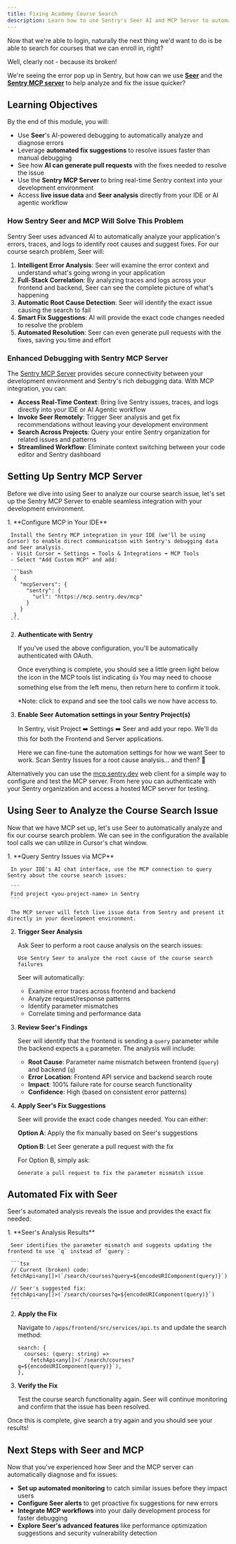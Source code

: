 ```yaml
---
title: Fixing Academy Course Search
description: Learn how to use Sentry's Seer AI and MCP Server to automatically analyze and fix course search issues
---
```



Now that we're able to login, naturally the next thing we'd want to do is be able to search for courses that we can enroll in, right?

Well, clearly not - because its broken!

<ScaledImage
  src="/assets/img/broken-search.webp"
  alt="Broken Course Search"
  size={85}
/>
<ScaledImage src="/assets/img/m2-issues.png" alt="Module 2 Issues" size={100} />

We're seeing the error pop up in Sentry, but how can we use [**Seer**](https://docs.sentry.io/product/ai-in-sentry/seer/) and the [**Sentry MCP server**](https://docs.sentry.io/product/sentry-mcp) to help analyze and fix the issue quicker?

## Learning Objectives

By the end of this module, you will:

- Use **Seer**'s AI-powered debugging to automatically analyze and diagnose errors
- Leverage **automated fix suggestions** to resolve issues faster than manual debugging
- See how **AI can generate pull requests** with the fixes needed to resolve the issue
- Use the **Sentry MCP Server** to bring real-time Sentry context into your development environment
- Access **live issue data** and **Seer analysis** directly from your IDE or AI agentic workflow

### How Sentry Seer and MCP Will Solve This Problem

Sentry Seer uses advanced AI to automatically analyze your application's errors, traces, and logs to identify root causes and suggest fixes. For our course search problem, Seer will:

1. **Intelligent Error Analysis**: Seer will examine the error context and understand what's going wrong in your application
2. **Full-Stack Correlation**: By analyzing traces and logs across your frontend and backend, Seer can see the complete picture of what's happening
3. **Automatic Root Cause Detection**: Seer will identify the exact issue causing the search to fail
4. **Smart Fix Suggestions**: AI will provide the exact code changes needed to resolve the problem
5. **Automated Resolution**: Seer can even generate pull requests with the fixes, saving you time and effort

### Enhanced Debugging with Sentry MCP Server

The [Sentry MCP Server](https://docs.sentry.io/product/sentry-mcp/) provides secure connectivity between your development environment and Sentry's rich debugging data. With MCP integration, you can:

- **Access Real-Time Context**: Bring live Sentry issues, traces, and logs directly into your IDE or AI Agentic workflow
- **Invoke Seer Remotely**: Trigger Seer analysis and get fix recommendations without leaving your development environment
- **Search Across Projects**: Query your entire Sentry organization for related issues and patterns
- **Streamlined Workflow**: Eliminate context switching between your code editor and Sentry dashboard

## Setting Up Sentry MCP Server

Before we dive into using Seer to analyze our course search issue, let's set up the Sentry MCP Server to enable seamless integration with your development environment.

<Steps>
  1. **Configure MCP in Your IDE**

     Install the Sentry MCP integration in your IDE (we'll be using Cursor) to enable direct communication with Sentry's debugging data and Seer analysis.
     - Visit Cursor ➡️ Settings ➡️ Tools & Integrations ➡️ MCP Tools
     - Select "Add Custom MCP" and add:

     ```bash
      {
        "mcpServers": {
          "sentry": {
            "url": "https://mcp.sentry.dev/mcp"
          }
        }
      }
     ```


2. **Authenticate with Sentry**

   If you've used the above configuration, you'll be automatically authenticated with OAuth.

   Once everything is complete, you should see a little green light below the icon in the MCP tools list indicating 👍 You may need to choose something else from the left menu, then return here to confirm it took.

   \*Note: click to expand and see the tool calls we now have access to.

   <ScaledImage
     src="/assets/img/cursor_mcp.png"
     alt="Sentry MCP Setup"
     size={100}
   />

3. **Enable Seer Automation settings in your Sentry Project(s)**

   In Sentry, visit Project ➡️ Settings ➡️ Seer and add your repo. We'll do this for both the Frontend and Server applications.

   Here we can fine-tune the automation settings for how we want Seer to work. Scan Sentry Issues for a root cause analysis... and then? 🤖

   <ScaledImage
     src="/assets/img/seer-project-settings.png"
     alt="Seer Settings"
     size={100}
   />

</Steps>

Alternatively you can use the [mcp.sentry.dev](mcp.sentry.dev) web client for a simple way to configure and test the MCP server. From here you can authenticate with your Sentry organization and access a hosted MCP server for testing.

<ScaledImage src="/assets/img/sentry-mcp-web.png" alt="Seer" size={100} />

## Using Seer to Analyze the Course Search Issue

Now that we have MCP set up, let's use Seer to automatically analyze and fix our course search problem.
We can see in the configuration the available tool calls we can utilize in Cursor's chat window.

<Steps>
  1. **Query Sentry Issues via MCP**

     In your IDE's AI chat interface, use the MCP connection to query Sentry about the course search issues:

     ```
     Find project <you-project-name> in Sentry
     ```

     The MCP server will fetch live issue data from Sentry and present it directly in your development environment.

2. **Trigger Seer Analysis**

   Ask Seer to perform a root cause analysis on the search issues:

   ```
   Use Sentry Seer to analyze the root cause of the course search failures
   ```

   Seer will automatically:
   - Examine error traces across frontend and backend
   - Analyze request/response patterns
   - Identify parameter mismatches
   - Correlate timing and performance data

3. **Review Seer's Findings**

   Seer will identify that the frontend is sending a `query` parameter while the backend expects a `q` parameter. The analysis will include:
   - **Root Cause**: Parameter name mismatch between frontend (`query`) and backend (`q`)
   - **Error Location**: Frontend API service and backend search route
   - **Impact**: 100% failure rate for course search functionality
   - **Confidence**: High (based on consistent error patterns)

4. **Apply Seer's Fix Suggestions**

   Seer will provide the exact code changes needed. You can either:

   **Option A**: Apply the fix manually based on Seer's suggestions

   **Option B**: Let Seer generate a pull request with the fix

   For Option B, simply ask:

   ```
   Generate a pull request to fix the parameter mismatch issue
   ```

</Steps>

## Automated Fix with Seer

Seer's automated analysis reveals the issue and provides the exact fix needed:

<Steps>
  1. **Seer's Analysis Results**

     Seer identifies the parameter mismatch and suggests updating the frontend to use `q` instead of `query`:

     ```tsx
     // Current (broken) code:
     fetchApi<any[]>(`/search/courses?query=${encodeURIComponent(query)}`)

     // Seer's suggested fix:
     fetchApi<any[]>(`/search/courses?q=${encodeURIComponent(query)}`)
     ```

2. **Apply the Fix**

   Navigate to `/apps/frontend/src/services/api.ts` and update the search method:

   ```tsx
   search: {
     courses: (query: string) =>
       fetchApi<any[]>(`/search/courses?q=${encodeURIComponent(query)}`),
   },
   ```

3. **Verify the Fix**

   Test the course search functionality again. Seer will continue monitoring and confirm that the issue has been resolved.

</Steps>

Once this is complete, give search a try again and you should see your results!

<ScaledImage
  src="/assets/img/m2-search-success.png"
  alt="Search Fixed"
  size={100}
/>

## Next Steps with Seer and MCP

Now that you've experienced how Seer and the MCP server can automatically diagnose and fix issues:

- **Set up automated monitoring** to catch similar issues before they impact users
- **Configure Seer alerts** to get proactive fix suggestions for new errors
- **Integrate MCP workflows** into your daily development process for faster debugging
- **Explore Seer's advanced features** like performance optimization suggestions and security vulnerability detection
